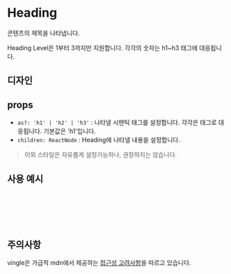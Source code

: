 

<Meta of={HeadingStories} />

# Heading

콘텐츠의 제목을 나타냅니다.

Heading Level은 1부터 3까지만 지원합니다. 각각의 숫자는 h1~h3 태그에 대응됩니다.

## 디자인

<Canvas of={HeadingStories.Heading1} />
<Canvas of={HeadingStories.Heading2} />
<Canvas of={HeadingStories.Heading3} />

## props

- `as?: 'h1' | 'h2' | 'h3'` : 나타낼 시맨틱 태그를 설정합니다. 각각은 태그로 대응됩니다. 기본값은 'h1'입니다.
- `children: ReactNode` : Heading에 나타낼 내용을 설정합니다.

> 이외 스타일은 자유롭게 설정가능하나, 권장하지는 않습니다.

## 사용 예시

```jsx
// Basic Usage
<Heading>빈티지 샵을 다 모았다! 빙글 Vingle</Heading> //
<Heading as='h1'>빈티지 샵을 다 모았다! 빙글 Vingle</Heading>
<Heading as='h2'>빈티지 샵을 다 모았다! 빙글 Vingle</Heading>
<Heading as='h3'>빈티지 샵을 다 모았다! 빙글 Vingle</Heading>
```

## 주의사항

vingle은 가급적 mdn에서 제공하는 [접근성 고려사항](https://developer.mozilla.org/ko/docs/Web/HTML/Element/Heading_Elements#%EC%A0%91%EA%B7%BC%EC%84%B1_%EA%B3%A0%EB%A0%A4%EC%82%AC%ED%95%AD)을 따르고 있습니다.
